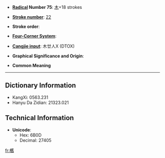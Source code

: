 * '''[[Wiktionary:Chinese radical index| Radical]] Number 75''': [[Wiktionary:Chinese radical index 木|木]]+18 strokes

* '''[[Wiktionary:Chinese total strokes index|Stroke number]]''': [[Wiktionary:Chinese total strokes index 22|22]]

* '''Stroke order''': 

* '''[[Wiktionary:Chinese four corner index|Four-Corner System]]''': 

* '''[[Wiktionary:Chinese Cangjie index|Cangjie input]]''': 木廿人X (DTOX)

* '''Graphical Significance and Origin''': 

* '''Common Meaning'''

----

== Dictionary Information ==

* KangXi: 0563.231
* Hanyu Da Zidian: 21323.021

== Technical Information ==

* '''Unicode''':
** Hex: 6B0D
** Decimal: 27405

[[fr:欍]]